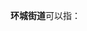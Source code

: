 '''环城街道'''可以指：
{{PRC admin/disambig|22/02/83/003/000|32/03/02/006/000|42/06/83/003/000}}
{{disambig|cat=四字乡级行政区划消歧义}}